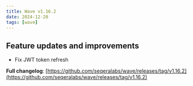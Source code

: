 ```yaml
---
title: Wave v1.16.2
date: 2024-12-20
tags: [wave]
---
```


## Feature updates and improvements

- Fix JWT token refresh

**Full changelog**: [https://github.com/seqeralabs/wave/releases/tag/v1.16.2](https://github.com/seqeralabs/wave/releases/tag/v1.16.2)
